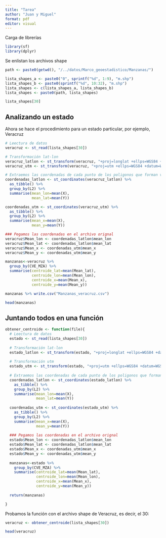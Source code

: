 ---
title: "Tarea"
author: "Juan y Miguel"
format: pdf
editor: visual
---

Carga de librerías

```{r}
library(sf)
library(dplyr)
```

Se enlistan los archivos shape

```{r}
path <- paste0(getwd(), "/../datos/Marco_geoestadistico/Manzanas/")

lista_shapes_a <- paste0("0", sprintf("%d", 1:9), "m.shp")
lista_shapes_b <- paste0(sprintf("%d", 10:32), "m.shp")
lista_shapes <- c(lista_shapes_a, lista_shapes_b)
lista_shapes <- paste0(path, lista_shapes)

lista_shapes[30]
```

## Analizando un estado

Ahora se hace el procedimiento para un estado particular, por ejemplo, Veracruz

```{r}
# Leectura de datos
veracruz <- st_read(lista_shapes[30])

# Transformación lat-lon
veracruz_latlon <- st_transform(veracruz, "+proj=longlat +ellps=WGS84 +datum=WGS84", crs = 4326)
veracruz_utm <- st_transform(veracruz, "+proj=utm +ellps=WGS84 +datum=WGS84", crs = 4326)
```

```{r}
# Extraemos las coordenadas de cada punto de los poligonos que forman veracruz
coordenadas_latlon <- st_coordinates(veracruz_latlon) %>%
  as_tibble() %>%
  group_by(L2) %>%
  summarise(mean_lon=mean(X),
            mean_lat=mean(Y))
```

```{r}
coordenadas_utm <- st_coordinates(veracruz_utm) %>%
  as_tibble() %>%
  group_by(L2) %>%
  summarise(mean_x=mean(X),
            mean_y=mean(Y))

```

```{r}
### Pegamos las coordenadas en el archivo orignal
veracruz$Mean_lon <- coordenadas_latlon$mean_lon
veracruz$Mean_lat <- coordenadas_latlon$mean_lat
veracruz$Mean_x <- coordenadas_utm$mean_x
veracruz$Mean_y <- coordenadas_utm$mean_y
```

```{r}

manzanas<-veracruz %>%
  group_by(CVE_MZA) %>%
  summarise(centroide_lat=mean(Mean_lat),
            centroide_lon=mean(Mean_lon),
            centroide_x=mean(Mean_x),
            centroide_y=mean(Mean_y))

manzanas %>% write.csv("Manzanas_veracruz.csv")

head(manzanas)

```

## Juntando todos en una función

```{r}
obtener_centroide <- function(file){
  # Leectura de datos
  estado <- st_read(lista_shapes[30])
  
  # Transformación lat-lon
  estado_latlon <- st_transform(estado, "+proj=longlat +ellps=WGS84 +datum=WGS84", crs = 4326)
  
  # Transformación utm
  estado_utm <- st_transform(estado, "+proj=utm +ellps=WGS84 +datum=WGS84", crs = 4326)
  
  # Extraemos las coordenadas de cada punto de los poligonos que forman estado
  coordenadas_latlon <- st_coordinates(estado_latlon) %>%
    as_tibble() %>%
    group_by(L2) %>%
    summarise(mean_lon=mean(X),
              mean_lat=mean(Y))
  
  coordenadas_utm <- st_coordinates(estado_utm) %>%
    as_tibble() %>%
    group_by(L2) %>%
    summarise(mean_x=mean(X),
              mean_y=mean(Y))
  
  ### Pegamos las coordenadas en el archivo orignal
  estado$Mean_lon <- coordenadas_latlon$mean_lon
  estado$Mean_lat <- coordenadas_latlon$mean_lat
  estado$Mean_x <- coordenadas_utm$mean_x
  estado$Mean_y <- coordenadas_utm$mean_y
  
  manzanas<-estado %>%
    group_by(CVE_MZA) %>%
    summarise(centroide_lat=mean(Mean_lat),
              centroide_lon=mean(Mean_lon),
              centroide_x=mean(Mean_x),
              centroide_y=mean(Mean_y))
  
  return(manzanas)

}
```

Probamos la función con el archivo shape de Veracruz, es decir, el 30:

```{r}
veracruz <- obtener_centroide(lista_shapes[30])

head(veracruz)
```



